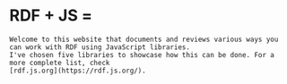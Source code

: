 
<Content id="intro">
    <h1 className="title" style={{display: "flex", gap: "0.25rem", alignItems: "center"}}>
        <span>RDF + JS = </span>
        <BsFillHeartFill style={{fill: "rgb(232, 30, 30)"}}/>
    </h1>

    Welcome to this website that documents and reviews various ways you can work with RDF using JavaScript libraries.
    I've chosen five libraries to showcase how this can be done. For a more complete list, check
    [rdf.js.org](https://rdf.js.org/).
</Content>

<LibraryList/>